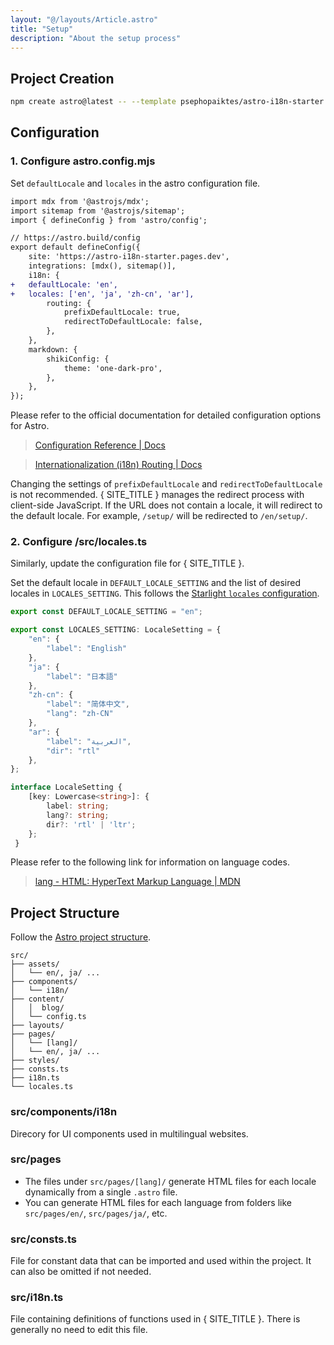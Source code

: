 ```yaml
---
layout: "@/layouts/Article.astro"
title: "Setup"
description: "About the setup process"
---
```


<PageHeadline title={frontmatter.title} />


## Project Creation

```sh
npm create astro@latest -- --template psephopaiktes/astro-i18n-starter
```

## Configuration


### 1. Configure astro.config.mjs

Set `defaultLocale` and `locales` in the astro configuration file.

```diff
import mdx from '@astrojs/mdx';
import sitemap from '@astrojs/sitemap';
import { defineConfig } from 'astro/config';

// https://astro.build/config
export default defineConfig({
    site: 'https://astro-i18n-starter.pages.dev',
    integrations: [mdx(), sitemap()],
    i18n: {
+   defaultLocale: 'en',
+   locales: ['en', 'ja', 'zh-cn', 'ar'],
        routing: {
            prefixDefaultLocale: true,
            redirectToDefaultLocale: false,
        },
    },
    markdown: {
        shikiConfig: {
            theme: 'one-dark-pro',
        },
    },
});
```

Please refer to the official documentation for detailed configuration options for Astro.

> [Configuration Reference | Docs](https://docs.astro.build/en/reference/configuration-reference/)

> [Internationalization (i18n) Routing | Docs](https://docs.astro.build/en/guides/internationalization/#configure-i18n-routing)

Changing the settings of `prefixDefaultLocale` and `redirectToDefaultLocale` is not recommended. { SITE_TITLE } manages the redirect process with client-side JavaScript. If the URL does not contain a locale, it will redirect to the default locale. For example, `/setup/` will be redirected to `/en/setup/`.


### 2. Configure /src/locales.ts

Similarly, update the configuration file for { SITE_TITLE }.

Set the default locale in `DEFAULT_LOCALE_SETTING` and the list of desired locales in `LOCALES_SETTING`. This follows the [Starlight `locales` configuration](https://starlight.astro.build/reference/configuration/#locales).

```ts
export const DEFAULT_LOCALE_SETTING = "en";

export const LOCALES_SETTING: LocaleSetting = {
    "en": {
        "label": "English"
    },
    "ja": {
        "label": "日本語"
    },
    "zh-cn": {
        "label": "简体中文",
        "lang": "zh-CN"
    },
    "ar": {
        "label": "العربية",
        "dir": "rtl"
    },
};

interface LocaleSetting {
    [key: Lowercase<string>]: {
        label: string;
        lang?: string;
        dir?: 'rtl' | 'ltr';
    };
 }
```

Please refer to the following link for information on language codes.

> [lang - HTML: HyperText Markup Language | MDN](https://developer.mozilla.org/en-US/docs/Web/HTML/Global_attributes/lang)


## Project Structure

Follow the [Astro project structure](https://docs.astro.build/en/basics/project-structure/).

```text
src/
├── assets/
│   └── en/, ja/ ...
├── components/
│   └── i18n/
├── content/
│   │  blog/
│   └── config.ts
├── layouts/
├── pages/
│   └── [lang]/
│   └── en/, ja/ ...
├── styles/
├── consts.ts
├── i18n.ts
└── locales.ts
```

### src/components/i18n

Direcory for UI components used in multilingual websites.

### src/pages

- The files under `src/pages/[lang]/` generate HTML files for each locale dynamically from a single `.astro` file.
- You can generate HTML files for each language from folders like `src/pages/en/`, `src/pages/ja/`, etc.

### src/consts.ts

File for constant data that can be imported and used within the project. It can also be omitted if not needed.

### src/i18n.ts

File containing definitions of functions used in { SITE_TITLE }. There is generally no need to edit this file.
